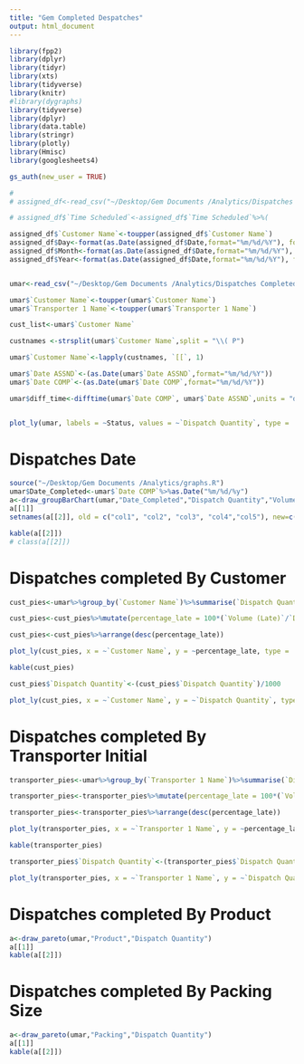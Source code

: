 ```yaml
---
title: "Gem Completed Despatches"
output: html_document
---
```


``` r

library(fpp2)
library(dplyr)
library(tidyr)
library(xts)
library(tidyverse)
library(knitr)
#library(dygraphs)
library(tidyverse)
library(dplyr)
library(data.table)
library(stringr)
library(plotly)
library(Hmisc)
library(googlesheets4)

gs_auth(new_user = TRUE)

# 
# assigned_df<-read_csv("~/Desktop/Gem Documents /Analytics/Dispatches assigned .csv")%>%as.data.frame()

# assigned_df$`Time Scheduled`<-assigned_df$`Time Scheduled`%>%(

assigned_df$`Customer Name`<-toupper(assigned_df$`Customer Name`)
assigned_df$Day<-format(as.Date(assigned_df$Date,format="%m/%d/%Y"), format = "%d")
assigned_df$Month<-format(as.Date(assigned_df$Date,format="%m/%d/%Y"), format = "%m")
assigned_df$Year<-format(as.Date(assigned_df$Date,format="%m/%d/%Y"), format = "%m")


umar<-read_csv("~/Desktop/Gem Documents /Analytics/Dispatches Completed.csv")%>%as.data.frame()

umar$`Customer Name`<-toupper(umar$`Customer Name`)
umar$`Transporter 1 Name`<-toupper(umar$`Transporter 1 Name`)

cust_list<-umar$`Customer Name`

custnames <-strsplit(umar$`Customer Name`,split = "\\( P")

umar$`Customer Name`<-lapply(custnames, `[[`, 1)

umar$`Date ASSND`<-(as.Date(umar$`Date ASSND`,format="%m/%d/%Y"))
umar$`Date COMP`<-(as.Date(umar$`Date COMP`,format="%m/%d/%Y"))

umar$diff_time<-difftime(umar$`Date COMP`, umar$`Date ASSND`,units = "days") 


plot_ly(umar, labels = ~Status, values = ~`Dispatch Quantity`, type = 'pie') %>% layout(title = paste('Chart for Total Dispatches from 1/12/2020'))


```

# Dispatches  Date

``` r
source("~/Desktop/Gem Documents /Analytics/graphs.R")
umar$Date_Completed<-umar$`Date COMP`%>%as.Date("%m/%d/%y")
a<-draw_groupBarChart(umar,"Date_Completed","Dispatch Quantity","Volume (OT)","Volume (Before Time)","Volume (Late)")
a[[1]]
setnames(a[[2]], old = c("col1", "col2", "col3", "col4","col5"), new=c("Date_Completed","Dispatch Quantity","On Time","Before Deadline","Pending from previous days"))

kable(a[[2]])
# class(a[[2]])
```




<!-- # Dispatches completed By Day -->

<!-- ``` {r echo =FALSE, results = 'asis', warning=FALSE, results='show'} -->
<!-- source("~/Desktop/Gem Documents /Analytics/graphs.R") -->
<!-- a<-draw_pareto(umar,"Day","Dispatch Quantity") -->
<!-- a[[1]] -->
<!-- kable(a[[2]]) -->
<!-- # class(a[[2]]) -->
<!-- ``` -->
<!-- # Dispatches completed By Month -->

<!-- ``` {r echo =FALSE, results = 'asis', warning=FALSE, results='show'} -->
<!-- source("~/Desktop/Gem Documents /Analytics/graphs.R") -->
<!-- a<-draw_pareto(umar,"Month","Dispatch Quantity") -->
<!-- a[[1]] -->
<!-- kable(a[[2]]) -->
<!-- # class(a[[2]]) -->
<!-- ``` -->

# Dispatches completed By Customer 

``` r
cust_pies<-umar%>%group_by(`Customer Name`)%>%summarise(`Dispatch Quantity`=sum(`Dispatch Quantity`),`Volume (Before Time)`=sum(`Volume (Before Time)`),`Volume (OT)`=sum(`Volume (OT)`),`Volume (Late)`=sum(`Volume (Late)`),max_delay=max(diff_time),diff_time=mean(diff_time))

cust_pies<-cust_pies%>%mutate(percentage_late = 100*(`Volume (Late)`/`Dispatch Quantity`),percentage_beforeTime = 100*(`Volume (Before Time)`/`Dispatch Quantity`),percentage_ontime = 100*(`Volume (OT)`/`Dispatch Quantity`))

cust_pies<-cust_pies%>%arrange(desc(percentage_late)) 

plot_ly(cust_pies, x = ~`Customer Name`, y = ~percentage_late, type = 'bar', name = 'Late') %>% add_trace(y = ~percentage_beforeTime, name = "Before Time" ) %>% add_trace(y = ~percentage_ontime, name = "On Time" )

kable(cust_pies)
```

``` r
cust_pies$`Dispatch Quantity`<-(cust_pies$`Dispatch Quantity`)/1000

plot_ly(cust_pies, x = ~`Customer Name`, y = ~`Dispatch Quantity`, type = 'bar', name = 'Dispatch Quantity(*1000)') %>% add_trace(y = ~diff_time, name = "Average Delay" )%>% add_trace(y = ~max_delay, name = "Maximum Delay" )


```


# Dispatches completed By Transporter Initial

``` r
transporter_pies<-umar%>%group_by(`Transporter 1 Name`)%>%summarise(`Dispatch Quantity`=sum(`Dispatch Quantity`),`Volume (Before Time)`=sum(`Volume (Before Time)`),`Volume (OT)`=sum(`Volume (OT)`),`Volume (Late)`=sum(`Volume (Late)`),max_delay=max(diff_time),diff_time=mean(diff_time))

transporter_pies<-transporter_pies%>%mutate(percentage_late = 100*(`Volume (Late)`/`Dispatch Quantity`),percentage_beforeTime = 100*(`Volume (Before Time)`/`Dispatch Quantity`),percentage_ontime = 100*(`Volume (OT)`/`Dispatch Quantity`))

transporter_pies<-transporter_pies%>%arrange(desc(percentage_late)) 

plot_ly(transporter_pies, x = ~`Transporter 1 Name`, y = ~percentage_late, type = 'bar', name = 'Late') %>% add_trace(y = ~percentage_beforeTime, name = "Before Time" ) %>% add_trace(y = ~percentage_ontime, name = "On Time" )

kable(transporter_pies)
```

``` r
transporter_pies$`Dispatch Quantity`<-(transporter_pies$`Dispatch Quantity`)/1000

plot_ly(transporter_pies, x = ~`Transporter 1 Name`, y = ~`Dispatch Quantity`, type = 'bar', name = 'Dispatch Quantity (*1000)') %>% add_trace(y = ~diff_time, name = "Average Delay" )%>% add_trace(y = ~max_delay, name = "Maximum Delay" )


```


<!-- # Dispatches completed 'ON TIME' By Customer  -->

<!-- ``` {r echo =FALSE, results = 'asis', warning=FALSE, results='show'} -->
<!-- starwars %>% filter(mass > mean(mass, na.rm = TRUE)) -->
<!-- a<-draw_pareto(gem_ontime,"Customer Name","Dispatch Quantity") -->
<!-- a[[1]] -->
<!-- kable(a[[2]]) -->
<!-- ``` -->

<!-- # Dispatches completed 'DEADLINE MISSED' By Customer -->

<!-- ``` {r echo =FALSE, results = 'asis', warning=FALSE, results='show'} -->
<!-- source("~/Desktop/Gem Documents /Analytics/graphs.R") -->
<!-- a<-draw_pareto(gem_late,"Customer Name","Dispatch Quantity") -->
<!-- a[[1]] -->
<!-- kable(a[[2]]) -->
<!-- # class(a[[2]]) -->
<!-- ``` -->


# Dispatches completed By Product 

``` r
a<-draw_pareto(umar,"Product","Dispatch Quantity")
a[[1]]
kable(a[[2]])
```

# Dispatches completed By Packing Size 

``` r
a<-draw_pareto(umar,"Packing","Dispatch Quantity")
a[[1]]
kable(a[[2]])
```


